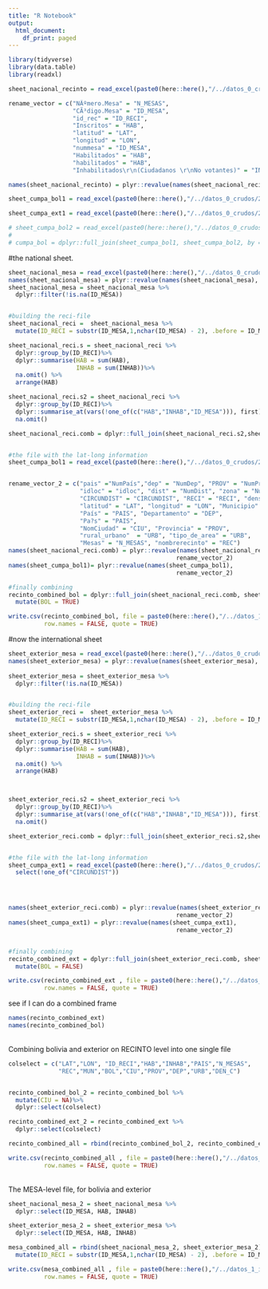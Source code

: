 ```yaml
---
title: "R Notebook"
output:
  html_document:
    df_print: paged
---
```


```r
library(tidyverse)
library(data.table)
library(readxl)
```


```r

sheet_nacional_recinto = read_excel(paste0(here::here(),"/../datos_0_crudos/2020/padron_oep/ESTADISTICAS_NACIONAL_EG_2020.xlsx"), sheet = 4, skip=5) 

```

```r
rename_vector = c("NÃºmero.Mesa" = "N_MESAS",
                  "CÃ³digo.Mesa" = "ID_MESA",
                  "id_rec" = "ID_RECI",
                  "Inscritos" = "HAB",
                  "latitud" = "LAT",
                  "longitud" = "LON",
                  "nummesa" = "ID_MESA",
                  "Habilitados" = "HAB",
                  "habilitados" = "HAB",
                  "Inhabilitados\r\n(Ciudadanos \r\nNo votantes)" = "INHAB")

names(sheet_nacional_recinto) = plyr::revalue(names(sheet_nacional_recinto), rename_vector)
```

```r
sheet_cumpa_bol1 = read_excel(paste0(here::here(),"/../datos_0_crudos/2020/2020_geo_padron_final/2020_geo_padron_final.xlsx"), sheet = 1) 

sheet_cumpa_ext1 = read_excel(paste0(here::here(),"/../datos_0_crudos/2020/2020_geo_padron_final/2020_geo_padron_final.xlsx"), sheet = 2) 

# sheet_cumpa_bol2 = read_excel(paste0(here::here(),"/../datos_0_crudos/2020/2020_geo_padron_final/2020_geo_padron_final.xlsx"), sheet = 3) 
# 
# cumpa_bol = dplyr::full_join(sheet_cumpa_bol1, sheet_cumpa_bol2, by = "RECI_GEO_FID")

```

#the national sheet.

```r
sheet_nacional_mesa = read_excel(paste0(here::here(),"/../datos_0_crudos/2020/padron_oep/ESTADISTICAS_NACIONAL_EG_2020.xlsx"), sheet = 5, skip=5) 
names(sheet_nacional_mesa) = plyr::revalue(names(sheet_nacional_mesa), rename_vector)
sheet_nacional_mesa = sheet_nacional_mesa %>%
  dplyr::filter(!is.na(ID_MESA))


#building the reci-file
sheet_nacional_reci =  sheet_nacional_mesa %>%
  mutate(ID_RECI = substr(ID_MESA,1,nchar(ID_MESA) - 2), .before = ID_MESA)

sheet_nacional_reci.s = sheet_nacional_reci %>%
  dplyr::group_by(ID_RECI)%>%
  dplyr::summarise(HAB = sum(HAB),
                   INHAB = sum(INHAB))%>%
  na.omit() %>%
  arrange(HAB)

sheet_nacional_reci.s2 = sheet_nacional_reci %>%
  dplyr::group_by(ID_RECI)%>%
  dplyr::summarise_at(vars(!one_of(c("HAB","INHAB","ID_MESA"))), first)%>%
  na.omit()

sheet_nacional_reci.comb = dplyr::full_join(sheet_nacional_reci.s2,sheet_nacional_reci.s)


#the file with the lat-long information
sheet_cumpa_bol1 = read_excel(paste0(here::here(),"/../datos_0_crudos/2020/2020_geo_padron_final/2020_geo_padron_final.xlsx"), sheet = 1) 


rename_vector_2 = c("pais" ="NumPaís","dep" = "NumDep", "PROV" = "NumProv", "sec" = "NumMuni", 
                    "idloc" = "idloc", "dist" = "NumDist", "zona" = "NumZona",
                    "CIRCUNDIST" = "CIRCUNDIST", "RECI" = "RECI", "denspop" = "DEN_C",
                    "latitud" = "LAT", "longitud" = "LON", "Municipio" = "MUN",
                    "País" = "PAIS", "Departamento" = "DEP",
                    "Pa?s" = "PAIS",
                    "NomCiudad" = "CIU", "Provincia" = "PROV",
                    "rural_urbano"  = "URB", "tipo_de_area" = "URB",
                    "Mesas" = "N_MESAS", "nombrerecinto" = "REC")
names(sheet_nacional_reci.comb) = plyr::revalue(names(sheet_nacional_reci.comb),
                                               rename_vector_2)
names(sheet_cumpa_bol1)= plyr::revalue(names(sheet_cumpa_bol1),
                                               rename_vector_2)

#finally combining
recinto_combined_bol = dplyr::full_join(sheet_nacional_reci.comb, sheet_cumpa_bol1)%>%
  mutate(BOL = TRUE)

write.csv(recinto_combined_bol, file = paste0(here::here(),"/../datos_1_intermedios/2020/z010R_geopadron_recintos_2020_bolivia.csv"),
          row.names = FALSE, quote = TRUE)
```


#now the international sheet
```r
sheet_exterior_mesa = read_excel(paste0(here::here(),"/../datos_0_crudos/2020/padron_oep/ESTADISTICAS_EXTERIOR_EG_2020.xlsx"), sheet = 5, skip=5) 
names(sheet_exterior_mesa) = plyr::revalue(names(sheet_exterior_mesa), c(rename_vector,
                                                                         "nummesa "="ID_MESA"))
sheet_exterior_mesa = sheet_exterior_mesa %>%
  dplyr::filter(!is.na(ID_MESA))


#building the reci-file
sheet_exterior_reci =  sheet_exterior_mesa %>%
  mutate(ID_RECI = substr(ID_MESA,1,nchar(ID_MESA) - 2), .before = ID_MESA)

sheet_exterior_reci.s = sheet_exterior_reci %>%
  dplyr::group_by(ID_RECI)%>%
  dplyr::summarise(HAB = sum(HAB),
                   INHAB = sum(INHAB))%>%
  na.omit() %>%
  arrange(HAB)



sheet_exterior_reci.s2 = sheet_exterior_reci %>%
  dplyr::group_by(ID_RECI)%>%
  dplyr::summarise_at(vars(!one_of(c("HAB","INHAB","ID_MESA"))), first)%>%
  na.omit()

sheet_exterior_reci.comb = dplyr::full_join(sheet_exterior_reci.s2,sheet_exterior_reci.s)


#the file with the lat-long information
sheet_cumpa_ext1 = read_excel(paste0(here::here(),"/../datos_0_crudos/2020/2020_geo_padron_final/2020_geo_padron_final.xlsx"), sheet = 2) %>%
  select(!one_of("CIRCUNDIST"))




names(sheet_exterior_reci.comb) = plyr::revalue(names(sheet_exterior_reci.comb),
                                               rename_vector_2)
names(sheet_cumpa_ext1) = plyr::revalue(names(sheet_cumpa_ext1),
                                               rename_vector_2)


#finally combining
recinto_combined_ext = dplyr::full_join(sheet_exterior_reci.comb, sheet_cumpa_ext1)%>%
  mutate(BOL = FALSE)

write.csv(recinto_combined_ext , file = paste0(here::here(),"/../datos_1_intermedios/2020/z010R_geopadron_recintos_2020_exterior.csv"),
          row.names = FALSE, quote = TRUE)
```
see if I can do a combined frame
```r
names(recinto_combined_ext)
names(recinto_combined_bol)
```
\
Combining bolivia and exterior on RECINTO level into one single file
```r
colselect = c("LAT","LON", "ID_RECI","HAB","INHAB","PAIS","N_MESAS",
              "REC","MUN","BOL","CIU","PROV","DEP","URB","DEN_C")


recinto_combined_bol_2 = recinto_combined_bol %>%
  mutate(CIU = NA)%>%
  dplyr::select(colselect)

recinto_combined_ext_2 = recinto_combined_ext %>%
  dplyr::select(colselect)

recinto_combined_all = rbind(recinto_combined_bol_2, recinto_combined_ext_2)

write.csv(recinto_combined_all , file = paste0(here::here(),"/../datos_1_intermedios/2020/z010R_geopadron_recintos_2020_ALL.csv"),
          row.names = FALSE, quote = TRUE)
```
\
The MESA-level file, for bolivia and exterior
```r

sheet_nacional_mesa_2 = sheet_nacional_mesa %>%
  dplyr::select(ID_MESA, HAB, INHAB)

sheet_exterior_mesa_2 = sheet_exterior_mesa %>%
  dplyr::select(ID_MESA, HAB, INHAB)

mesa_combined_all = rbind(sheet_nacional_mesa_2, sheet_exterior_mesa_2) %>%
  mutate(ID_RECI = substr(ID_MESA,1,nchar(ID_MESA) - 2), .before = ID_MESA)

write.csv(mesa_combined_all , file = paste0(here::here(),"/../datos_1_intermedios/2020/z010R_geopadron_mesas_2020_ALL.csv"),
          row.names = FALSE, quote = TRUE)
```







